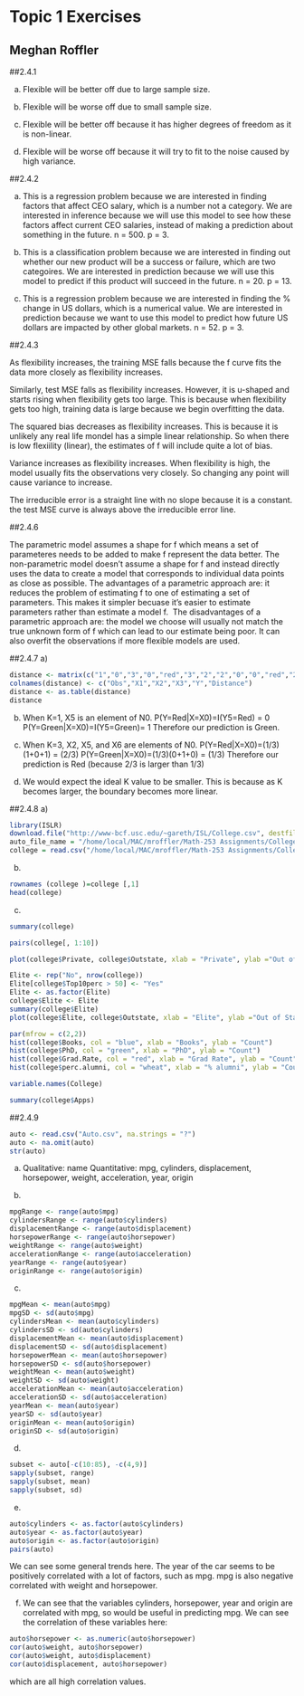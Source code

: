 # Topic 1 Exercises
## Meghan Roffler

##2.4.1

a) Flexible will be better off due to large sample size.

b) Flexible will be worse off due to small sample size. 

c) Flexible will be better off because it has higher degrees of freedom as it is non-linear.

d) Flexible will be worse off because it will try to fit to the noise caused by high variance.

##2.4.2

a) This is a regression problem because we are interested in finding factors that affect CEO salary, which is a number not a category. We are interested in inference because we will use this model to see how these factors affect current CEO salaries, instead of making a prediction about something in the future. n = 500. p = 3. 

b) This is a classification problem because we are interested in finding out whether our new product will be a success or failure, which are two categoires. We are interested in prediction because we will use this model to predict if this product will succeed in the future. n = 20. p = 13. 

c) This is a regression problem because we are interested in finding the % change in US dollars, which is a numerical value. We are interested in prediction because we want to use this model to predict how future US dollars are impacted by other global markets. n = 52. p = 3. 

##2.4.3

As flexibility increases, the training MSE falls because the f curve fits the data more closely as flexibility increases.

Similarly, test MSE falls as flexibility increases. However, it is u-shaped and starts rising when flexibility gets too large. This is because when flexibility gets too high, training data is large because we begin overfitting the data. 

The squared bias decreases as flexibility increases. This is because it is unlikely any real life mondel has a simple linear relationship. So when there is low flexiility (linear), the estimates of f will include quite a lot of bias. 

Variance increases as flexibility increases. When flexibility is high, the model usually fits the observations very closely. So changing any point will cause variance to increase.

The irreducible error is a straight line with no slope because it is a constant. the test MSE curve is always above the irreducible error line. 

##2.4.6

The parametric model assumes a shape for f which means a set of parameteres needs to be added to make f represent the data better. 
The non-parametric model doesn't assume a shape for f and instead directly uses the data to create a model that corresponds to individual data points as close as possible. 
The advantages of a parametric approach are: it reduces the problem of estimating f to one of estimating a set of parameters. This makes it simpler becuase it's easier to estimate parameters rather than estimate a model f. 
The disadvantages of a parametric approach are: the model we choose will usually not match the true
unknown form of f which can lead to our estimate being poor. It can also overfit the observations if more flexible models are used. 


##2.4.7
a)
```r
distance <- matrix(c("1","0","3","0","red","3","2","2","0","0","red","2","3","0","1","3","red","3.16","4","0","1","2","green","2.23","5","-1","0","1","green","1.41","6","1","1","1","red","1.73"),ncol=6,byrow=TRUE)
colnames(distance) <- c("Obs","X1","X2","X3","Y","Distance")
distance <- as.table(distance)
distance
```

b) When K=1, X5 is an element of N0. 
P(Y=Red|X=X0)=I(Y5=Red) = 0
P(Y=Green|X=X0)=I(Y5=Green)= 1
Therefore our prediction is Green. 

c) When K=3, X2, X5, and X6 are elements of N0. 
P(Y=Red|X=X0)=(1/3)(1+0+1) = (2/3)
P(Y=Green|X=X0)=(1/3)(0+1+0) = (1/3)
Therefore our prediction is Red (because 2/3 is larger than 1/3)

d) We would expect the ideal K value to be smaller. This is because as K becomes larger, the boundary becomes more linear. 

##2.4.8
a)
```r
library(ISLR)
download.file("http://www-bcf.usc.edu/~gareth/ISL/College.csv", destfile="College.csv")
auto_file_name = "/home/local/MAC/mroffler/Math-253 Assignments/College.csv"
college = read.csv("/home/local/MAC/mroffler/Math-253 Assignments/College.csv")
```

b)
```r
rownames (college )=college [,1]
head(college)
```

c) 
```r
summary(college)
```
```r
pairs(college[, 1:10])
```
```r
plot(college$Private, college$Outstate, xlab = "Private", ylab ="Out of State tuition", main = "Plot c")
```
```r
Elite <- rep("No", nrow(college))
Elite[college$Top10perc > 50] <- "Yes"
Elite <- as.factor(Elite)
college$Elite <- Elite
summary(college$Elite)
plot(college$Elite, college$Outstate, xlab = "Elite", ylab ="Out of State tuition", main = "Plot c.iv")
```
```r
par(mfrow = c(2,2))
hist(college$Books, col = "blue", xlab = "Books", ylab = "Count")
hist(college$PhD, col = "green", xlab = "PhD", ylab = "Count")
hist(college$Grad.Rate, col = "red", xlab = "Grad Rate", ylab = "Count")
hist(college$perc.alumni, col = "wheat", xlab = "% alumni", ylab = "Count")
```

```r
variable.names(College)
```
```r
summary(college$Apps)
```

##2.4.9
```r
auto <- read.csv("Auto.csv", na.strings = "?")
auto <- na.omit(auto)
str(auto)
```

a) 
Qualitative: name
Quantitative: mpg, cylinders, displacement, horsepower, weight, acceleration, year, origin

b) 
```r
mpgRange <- range(auto$mpg)
cylindersRange <- range(auto$cylinders)
displacementRange <- range(auto$displacement)
horsepowerRange <- range(auto$horsepower)
weightRange <- range(auto$weight)
accelerationRange <- range(auto$acceleration)
yearRange <- range(auto$year)
originRange <- range(auto$origin)
```
c) 
```r
mpgMean <- mean(auto$mpg)
mpgSD <- sd(auto$mpg)
cylindersMean <- mean(auto$cylinders)
cylindersSD <- sd(auto$cylinders)
displacementMean <- mean(auto$displacement)
displacementSD <- sd(auto$displacement)
horsepowerMean <- mean(auto$horsepower)
horsepowerSD <- sd(auto$horsepower)
weightMean <- mean(auto$weight)
weightSD <- sd(auto$weight)
accelerationMean <- mean(auto$acceleration)
accelerationSD <- sd(auto$acceleration)
yearMean <- mean(auto$year)
yearSD <- sd(auto$year)
originMean <- mean(auto$origin)
originSD <- sd(auto$origin)
```
d)
```r
subset <- auto[-c(10:85), -c(4,9)]
sapply(subset, range)
sapply(subset, mean)
sapply(subset, sd)
```
e)
```r
auto$cylinders <- as.factor(auto$cylinders)
auto$year <- as.factor(auto$year)
auto$origin <- as.factor(auto$origin)
pairs(auto)
```

We can see some general trends here. The year of the car seems to be positively correlated with a lot of factors, such as mpg. mpg is also negative correlated with weight and horsepower. 

f)
We can see that the variables cylinders, horsepower, year and origin are correlated with mpg, so would be useful in predicting mpg. We can see the correlation of these variables here:
```r
auto$horsepower <- as.numeric(auto$horsepower)
cor(auto$weight, auto$horsepower)
cor(auto$weight, auto$displacement)
cor(auto$displacement, auto$horsepower)
```
which are all high correlation values. 



